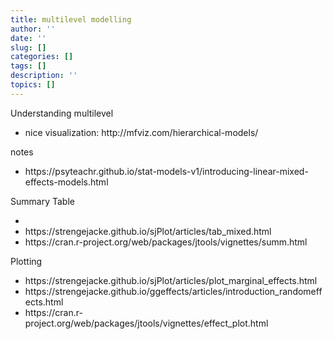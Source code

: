 ```yaml
---
title: multilevel modelling
author: ''
date: ''
slug: []
categories: []
tags: []
description: ''
topics: []
---
```


Understanding multilevel

- nice visualization: http://mfviz.com/hierarchical-models/

notes

- https://psyteachr.github.io/stat-models-v1/introducing-linear-mixed-effects-models.html

Summary Table

- 
- https://strengejacke.github.io/sjPlot/articles/tab_mixed.html
- https://cran.r-project.org/web/packages/jtools/vignettes/summ.html

Plotting

- https://strengejacke.github.io/sjPlot/articles/plot_marginal_effects.html
- https://strengejacke.github.io/ggeffects/articles/introduction_randomeffects.html
- https://cran.r-project.org/web/packages/jtools/vignettes/effect_plot.html
